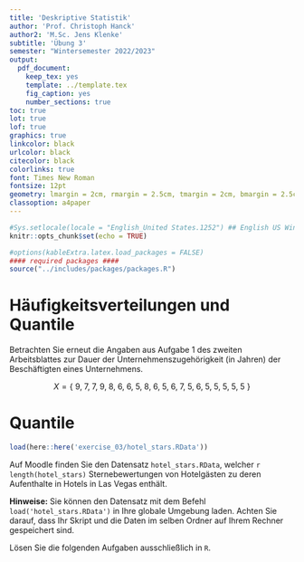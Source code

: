 ```yaml
---
title: 'Deskriptive Statistik'
author: 'Prof. Christoph Hanck'
author2: 'M.Sc. Jens Klenke'
subtitle: 'Übung 3'
semester: "Wintersemester 2022/2023"
output:
  pdf_document:
    keep_tex: yes
    template: ../template.tex
    fig_caption: yes
    number_sections: true
toc: true
lot: true
lof: true
graphics: true
linkcolor: black
urlcolor: black
citecolor: black
colorlinks: true
font: Times New Roman
fontsize: 12pt
geometry: lmargin = 2cm, rmargin = 2.5cm, tmargin = 2cm, bmargin = 2.5cm
classoption: a4paper
---
```


```r
#Sys.setlocale(locale = "English_United States.1252") ## English US Windows
knitr::opts_chunk$set(echo = TRUE)

#options(kableExtra.latex.load_packages = FALSE)
#### required packages ####
source("../includes/packages/packages.R")
```


# Häufigkeitsverteilungen und Quantile

Betrachten Sie erneut die Angaben aus Aufgabe $1$ des zweiten Arbeitsblattes zur Dauer der Unternehmenszugehörigkeit (in
Jahren) der Beschäftigten eines Unternehmens.

$$X = \left\{ \ 9, \; 7, \; 7, \; 9, \; 8, \; 6, \; 6, \; 5, \; 8, \; 6, \; 5, \; 6, \; 7, \; 5 , \; 6, \; 5, \; 5, \; 5, \; 5, \; 5 \ \right\}
$$

\begin{enumerate}[label=(\alph*)]
  \item Berechnen Sie für den Beispieldatensatz die Werte der absoluten Häufigkeitssummen- und der empirischen Verteilungsfunktion. 
  \item Stellen Sie diese empirische Verteilungsfunktion grafisch dar. 
  \item Nutzen Sie die Ergebnisse aus (a) und (b), um folgende Fragen zu beantworten:
  \begin{enumerate}[label=\roman*)]
    \item Wie viele Arbeitnehmende sind höchstens $7$ Jahre im Unternehmen angestellt?
    \item Wie hoch ist der Anteil der Arbeitnehmenden, die länger als $5$, aber höchsten $7$ Jahre im Unternehmen angestellt sind?
    \item Wie viele Arbeitnehmende sind weniger als $7$ Jahre im Unternehmen angestellt?
    \item Wie hoch ist der Anteil an Arbeitnehmenden, die mindestens $6$ Jahre im Unternehmen angestellt sind?
    \item Wie viele Arbeitnehmende sind länger als $6$ Jahre im Unternehmen angestellt?
  \end{enumerate}
  \item Berechnen Sie das $0,5$-, das $0,4$- und das $0,3$-Quantil. 
\end{enumerate}

# Quantile

```r
load(here::here('exercise_03/hotel_stars.RData'))
```

Auf Moodle finden Sie den Datensatz `hotel_stars.RData`, welcher `r length(hotel_stars)` Sternebewertungen von Hotelgästen zu deren Aufenthalte in Hotels in Las Vegas enthält.

__Hinweise:__ Sie können den Datensatz mit dem Befehl `load('hotel_stars.RData')` in Ihre globale Umgebung laden. Achten Sie darauf, dass Ihr Skript und die Daten im selben Ordner auf Ihrem Rechner gespeichert sind. 

Lösen Sie die folgenden Aufgaben ausschließlich in `R`.

\begin{enumerate}[label=(\alph*)]
  \item Berechnen Sie für den Datensatz die Werte der absoluten Häufigkeitssummenfunktion und der empirischen Verteilungsfunktion.
  \item Plotten Sie die empirische Verteilungsfunktion. 
  \item Berechnen Sie den Modus.
  \item Berechnen Sie den Median.
  \item Berechnen Sie alle Perzentile. 
\end{enumerate}




